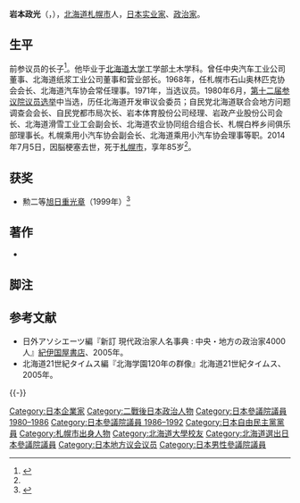 {{Infobox officeholder
| name  = 岩本 政光
| original_name = 
| native_name_lang = 
| image = 
| imagesize = 
| country = {{JPN}}
| office = {{JPN}}[[參議院_(日本)|參議院]]議員
| term_start = 1980年7月8日
| term_end = 1992年7月7日
|predecessor  = 
|successor    = 
|constituency = [[北海道選舉區|北海道選舉區]]
|office2   = {{flagicon|Hokkaido}}[[北海道議會|北海道議會]]議員
|term_start2  = 1971年4月30日
|term_end2  = 1979年4月29日
|constituency2={{Plainlist|
* [[札幌市|札幌市]]選區（1971-1975）
* 札幌市[[南区_(札幌市)|南区]]選區（1975-1979）}}
|birth_date = {{birth date|1929|4|15}}
|birth_place = {{JPN}}[[北海道|北海道]][[札幌市|札幌市]]
|death_date = {{death date and age|2014|7|5|1929|4|15}}
|death_place = {{JPN}}北海道札幌市
|native_place = 
|parents = {{link-ja|岩本政一|岩本政一}}（父）
|relatives = 岩本允（弟）<br>吉田政一（內兄）<br>{{link-ja|岩本剛人|岩本剛人}}（姪子）
|spouse = 
|party = [[自由民主党_(日本)|自由民主党]]
|alma_mater   = [[北海道大学|北海道大学]]工学部
|website      =
}}
'''岩本政光'''（{{lang-ja|岩本 政光}}，{{bd|1929年|4月15日|2014年|7月5日|catIdx=Iwamoto Masamitsu}}），[[北海道|北海道]][[札幌市|札幌市]]人，[[日本|日本]][[实业家|实业家]]、[[政治家|政治家]]。

==生平==
前参议员{{link-ja|岩本政一|岩本政一}}的长子<ref>{{Cite web|url= http://www.jiti.co.jp/gyousen/274-/No-294.htm|title= 道議補選|accessdate= 2014-07-19|year= 2001|work= 地方選挙News 選挙結果 No.294|publisher= 自治タイムス社|archive-date= 2014-07-29|archive-url= https://web.archive.org/web/20140729205904/http://www.jiti.co.jp/gyousen/274-/No-294.htm|dead-url= no}}</ref>。他毕业于[[北海道大学|北海道大学]]工学部土木学科。曾任中央汽车工业公司董事、北海道纸浆工业公司董事和营业部长。1968年，任札幌市石山奥林匹克协会会长、北海道汽车协会常任理事。1971年，当选{{link-ja|北海道议会|北海道議会}}议员。1980年6月，[[第十二届参议院议员选举|第十二届参议院议员选举]]中当选，历任北海道开发审议会委员；自民党北海道联合会地方问题调查会会长、自民党都市局次长、岩本体育股份公司经理、岩政产业股份公司会长、北海道滑雪工业工会副会长、北海道农业协同组合组合长、札幌白桦乡间俱乐部理事长。札幌乘用小汽车协会副会长、北海道乘用小汽车协会理事等职。2014年7月5日，因脳梗塞去世，死于[[札幌市|札幌市]]，享年85岁<ref name="時事2014-7-19"/>。

== 获奖 ==
* 勲二等[[旭日重光章|旭日重光章]]（1999年）<ref name="時事2014-7-19">{{Cite news|title= 岩本政光氏死去（元自民党参院議員）|date= 2014-07-19|url= http://www.jiji.com/jc/c?g=obt_30&k=2014071900150|accessdate= 2014-07-19|publisher= [[時事ドットコム|時事ドットコム]]|archive-date= 2014-07-29|archive-url= https://web.archive.org/web/20140729003539/http://www.jiji.com/jc/c?g=obt_30&k=2014071900150|dead-url= no}}</ref>

== 著作 ==
*{{Cite book|language=ja |date=1985-11|title=ふるさと(北海道)へのメッセージ : 1980-1985|publisher=北海道21世紀問題研究所}}

== 脚注 ==
{{reflist}}

== 参考文献 ==
* 日外アソシエーツ編『新訂 現代政治家人名事典 : 中央・地方の政治家4000人』[[紀伊国屋書店|紀伊国屋書店]]、2005年。
* 北海道21世紀タイムス編『北海学園120年の群像』北海道21世紀タイムス、2005年。
{{-}}
{{start box}}
{{s-par}}
{{Succession box
| title  = {{flagicon|JPN}} 参議院商工委員長
| years  = 1991年 - 1992年
| before = {{link-ja|名尾良孝|名尾良孝}}
| after  = {{link-ja|斎藤文夫|斎藤文夫 (参院議員)}}
}}
{{Succession box
| title  = {{flagicon|JPN}} {{link-ja|日本参議院内閣委員長|参議院内閣委員長|参議院内閣委員長}}
| years  = 1986年 - 1987年
| before = {{link-ja|亀長友義|亀長友義}}
| after  = {{link-ja|名尾良孝|名尾良孝}}
}}
{{end}}
{{Normdaten}}
{{DEFAULTSORT:Iwamoto Masamitsu}}
[[Category:日本企業家|Category:日本企業家]]
[[Category:二戰後日本政治人物|Category:二戰後日本政治人物]]
[[Category:日本參議院議員_1980–1986|Category:日本參議院議員 1980–1986]]
[[Category:日本參議院議員_1986–1992|Category:日本參議院議員 1986–1992]]
[[Category:日本自由民主黨黨員|Category:日本自由民主黨黨員]]
[[Category:札幌市出身人物|Category:札幌市出身人物]]
[[Category:北海道大學校友|Category:北海道大學校友]]
[[Category:北海道選出日本參議院議員|Category:北海道選出日本參議院議員]]
[[Category:日本地方议会议员|Category:日本地方议会议员]]
[[Category:日本男性參議院議員|Category:日本男性參議院議員]]